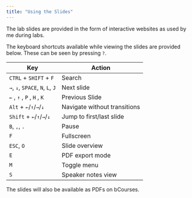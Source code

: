 ```yaml
---
title: "Using the Slides"
---
```


The lab slides are provided in the form of interactive websites as used by me 
during labs. 

The keyboard shortcuts available while viewing the slides are provided below. These can be seen by pressing `?`. 

| Key                              | Action |
|----------------------------------|--------|
| `CTRL` + `SHIFT` + `F`           | Search |
| `→`, `↓`, `SPACE`, `N`, `L`, `J` | Next slide |
| `←` , `↑` , `P` , `H` , `K`      | Previous Slide
| `Alt` + `←`/`↑`/`→`/`↓`          | Navigate without transitions |
| `Shift` + `←`/`↑`/`→`/`↓`        | Jump to first/last slide |
| `B`, `,`, `.`                    | Pause             |
| `F`                              | Fullscreen        |
| `ESC`, `O`                       | Slide overview    |
| `E`                              | PDF export mode   |
| `M`                              | Toggle menu       |
| `S`                              | Speaker notes view |

The slides will also be available as PDFs on bCourses.